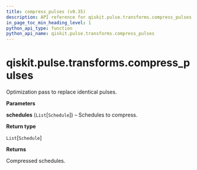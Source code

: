 ```yaml
---
title: compress_pulses (v0.35)
description: API reference for qiskit.pulse.transforms.compress_pulses in qiskit v0.35
in_page_toc_min_heading_level: 1
python_api_type: function
python_api_name: qiskit.pulse.transforms.compress_pulses
---
```


<span id="qiskit-pulse-transforms-compress-pulses" />

# qiskit.pulse.transforms.compress\_pulses

<Function id="qiskit.pulse.transforms.compress_pulses" isDedicatedPage={true} github="https://github.com/qiskit/qiskit/tree/stable/0.20/qiskit/pulse/transforms/canonicalization.py" signature="compress_pulses(schedules)">
  Optimization pass to replace identical pulses.

  **Parameters**

  **schedules** (`List`\[`Schedule`]) – Schedules to compress.

  **Return type**

  `List`\[`Schedule`]

  **Returns**

  Compressed schedules.
</Function>

